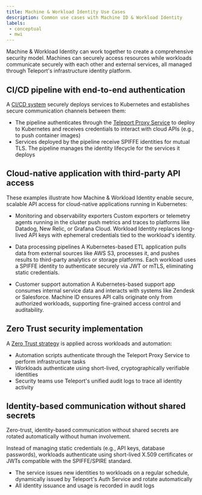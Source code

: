 ```yaml
---
title: Machine & Workload Identity Use Cases
description: Common use cases with Machine ID & Workload Identity
labels:
 - conceptual
 - mwi
---
```


Machine & Workload Identity can work together to create a comprehensive security model. Machines can securely access resources while workloads communicate securely with each other and external services, 
all managed through Teleport's infrastructure identity platform.

## CI/CD pipeline with end-to-end authentication

A [CI/CD system](../mwi-use-cases/mwi-ci-cd.mdx) securely deploys services to Kubernetes and establishes secure communication channels between them:

- The pipeline authenticates through the [Teleport Proxy Service](../../reference/architecture/architecture.mdx#teleport-proxy-service) to deploy to Kubernetes and receives credentials to interact with cloud APIs (e.g., to push container images)
- Services deployed by the pipeline receive SPIFFE identities for mutual TLS. The pipeline manages the identity lifecycle for the services it deploys

## Cloud-native application with third-party API access

These examples illustrate how Machine & Workload Identity enable secure, scalable API access for cloud-native applications running in Kubernetes:

- Monitoring and observability exporters
Custom exporters or telemetry agents running in the cluster push metrics and traces to platforms like Datadog, New Relic, or Grafana Cloud. 
Workload Identity replaces long-lived API keys with ephemeral credentials tied to the workload's identity.

- Data processing pipelines
A Kubernetes-based ETL application pulls data from external sources like AWS S3, processes it, and pushes results to third-party analytics or storage platforms. 
Each workload uses a SPIFFE identity to authenticate securely via JWT or mTLS, eliminating static credentials.

- Customer support automation
A Kubernetes-based support app consumes internal service data and interacts with systems like Zendesk or Salesforce. 
Machine ID ensures API calls originate only from authorized workloads, supporting fine-grained access control and auditability.

## Zero Trust security implementation

A [Zero Trust strategy](../workload-identity/getting-started.mdx) is applied across workloads and automation:

- Automation scripts authenticate through the Teleport Proxy Service to perform infrastructure tasks
- Workloads authenticate using short-lived, cryptographically verifiable identities
- Security teams use Teleport's unified audit logs to trace all identity activity

## Identity-based communication without shared secrets

Zero-trust, identity-based communication without shared secrets are rotated automatically without human involvement.

Instead of managing static credentials (e.g., API keys, database passwords), workloads authenticate using short-lived X.509 certificates or JWTs compatible with the SPIFFE/SPIRE standard.

- The service issues new identities to workloads on a regular schedule, dynamically issued by Teleport's Auth Service and rotate automatically
- All identity issuance and usage is recorded in audit logs
